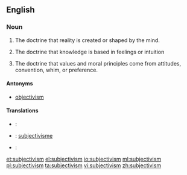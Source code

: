 ==English==
{{wikipedia}}

===Noun===
{{en-noun}}

# {{context|metaphysics|lang=en}} The doctrine that reality is created or shaped by the mind.
# {{context|epistemology|lang=en}} The doctrine that knowledge is based in feelings or intuition
# {{context|ethics|lang=en}} The doctrine that values and moral principles come from attitudes, convention, whim, or preference.

====Antonyms====
* [[objectivism]]

====Translations====
{{checktrans-top}}
* {{ttbc|cs}}: {{t|cs|subjektivismus|m}}
* {{ttbc|nl}}: [[subjectivisme]] {{n}}
* {{ttbc|no}}: {{t|no|subjektivisme}}
{{trans-bottom}}

[[et:subjectivism]]
[[el:subjectivism]]
[[io:subjectivism]]
[[ml:subjectivism]]
[[pl:subjectivism]]
[[ta:subjectivism]]
[[vi:subjectivism]]
[[zh:subjectivism]]